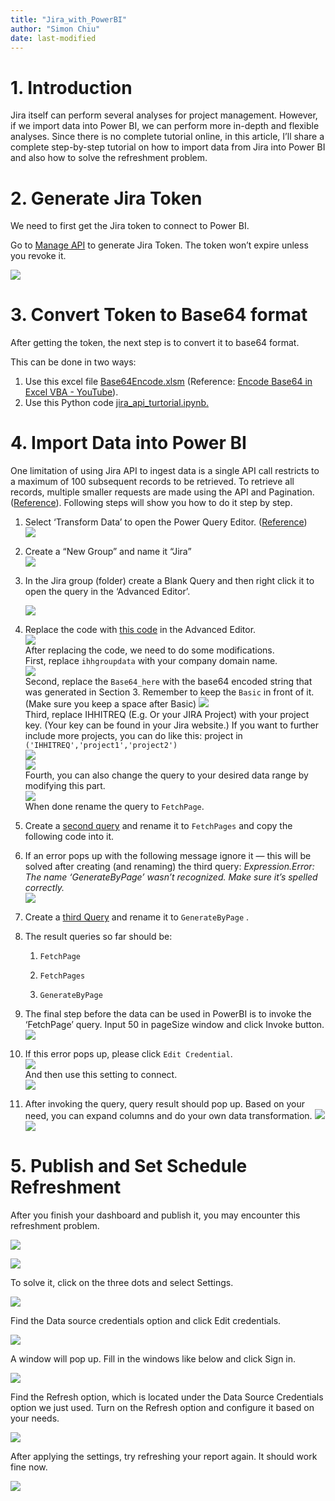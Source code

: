 ```yaml
---
title: "Jira_with_PowerBI"
author: "Simon Chiu"
date: last-modified
---
```


# 1. Introduction

Jira itself can perform several analyses for project management. However, if we import data into Power BI, we can perform more in-depth and flexible analyses. Since there is no complete tutorial online, in this article, I'll share a complete step-by-step tutorial on how to import data from Jira into Power BI and also how to solve the refreshment problem.

# 2. Generate Jira Token

We need to first get the Jira token to connect to Power BI.

Go to [Manage API](https://support.atlassian.com/atlassian-account/docs/manage-api-tokens-for-your-atlassian-account/) to generate Jira Token. The token won't expire unless you revoke it.

![](image/Picture1.png)

# 3. Convert Token to Base64 format

After getting the token, the next step is to convert it to base64 format.

This can be done in two ways:

1.  Use this excel file [Base64Encode.xlsm](https://github.com/simonchiu902/Personal-Website/blob/master/PowerBI_tutorial_articles/Jira_with_PowerBI/resource/Base64%20Encode%20(1).xlsm) (Reference: [Encode Base64 in Excel VBA - YouTube](https://www.youtube.com/watch?v=AU4iwjDahDY&t=194s)).
2.  Use this Python code [jira_api_turtorial.ipynb.](https://github.com/simonchiu902/Personal-Website/blob/master/PowerBI_tutorial_articles/Jira_with_PowerBI/resource/jira_api_turtorial.ipynb)

# 4. Import Data into Power BI

One limitation of using Jira API to ingest data is a single API call restricts to a maximum of 100 subsequent records to be retrieved. To retrieve all records, multiple smaller requests are made using the API and Pagination. ([Reference](https://jira.atlassian.com/browse/JRACLOUD-67570?_ga=2.101507137.1902640455.1505929864-863697658.1500488616)). Following steps will show you how to do it step by step.

1.  Select 'Transform Data' to open the Power Query Editor. ([Reference](https://medium.com/@ferdikoopacc/atlassian-jira-data-in-powerbi-f2baea416107#:~:text=The%20Jira%20API%20does%20not,open%20the%20Power%20Query%20Editor.))\
    ![](image/Picture2.png)

2.  Create a "New Group" and name it "Jira"\
    ![](image/Picture3.png)

3.  In the Jira group (folder) create a Blank Query and then right click it to open the query in the 'Advanced Editor'.

    ![](image/Picture4.png)

4.  Replace the code with [this code](https://github.com/simonchiu902/Personal-Website/blob/master/PowerBI_tutorial_articles/Jira_with_PowerBI/resource/code1.txt) in the Advanced Editor.\
    ![](image/Picture5.png)\
    After replacing the code, we need to do some modifications.\
    First, replace `ihhgroupdata` with your company domain name.\
    ![](image/Picture6.png)\
    Second, replace the `Base64_here` with the base64 encoded string that was generated in Section 3. Remember to keep the `Basic` in front of it. (Make sure you keep a space after Basic) ![](image/Picture7.png)\
    Third, replace IHHITREQ (E.g. Or your JIRA Project) with your project key. (Your key can be found in your Jira website.) If you want to further include more projects, you can do like this: project in `('IHHITREQ','project1','project2')`\
    ![](image/Picture9.png)\
    ![](image/Picture8.png)\
    Fourth, you can also change the query to your desired data range by modifying this part.\
    ![](image/Picture10.png)\
    When done rename the query to `FetchPage`.

5.  Create a [second query](https://github.com/simonchiu902/Personal-Website/blob/master/PowerBI_tutorial_articles/Jira_with_PowerBI/resource/code2.txt) and rename it to `FetchPages` and copy the following code into it.

6.  If an error pops up with the following message ignore it --- this will be solved after creating (and renaming) the third query: *Expression.Error: The name 'GenerateByPage' wasn't recognized. Make sure it's spelled correctly.\
    *![](image/Picture11.png)

7.  Create a [third Query](https://github.com/simonchiu902/Personal-Website/blob/master/PowerBI_tutorial_articles/Jira_with_PowerBI/resource/code3.txt) and rename it to `GenerateByPage` .

8.  The result queries so far should be:

    1.  `FetchPage`

    2.  `FetchPages`

    3.  `GenerateByPage`

9.  The final step before the data can be used in PowerBI is to invoke the 'FetchPage' query. Input 50 in pageSize window and click Invoke button.\
    ![](image/Picture12.png)

10. If this error pops up, please click `Edit Credential`.\
    ![](image/Picture13.png)\
    And then use this setting to connect.\
    ![](image/Picture14.png)

11. After invoking the query, query result should pop up. Based on your need, you can expand columns and do your own data transformation.
    ![](image/Picture15.png)\
    ![](image/Picture16.png)

# 5. Publish and Set Schedule Refreshment

After you finish your dashboard and publish it, you may encounter this refreshment problem.

![](image/Picture17.png)

![](image/Picture18.png)

To solve it, click on the three dots and select Settings.

![](image/Picture19.png)

Find the Data source credentials option and
click Edit credentials.

![](image/Picture20.png)

A window will pop up. Fill in the windows
like below and click Sign in.

![](image/Picture21.png)

Find the Refresh option, which is located under the Data Source Credentials option we just used. Turn on the Refresh option and configure it based on your needs.

![](image/Picture22.png)

After applying the settings, try refreshing your report again. It should work fine now.

![](image/Picture23.png)






























